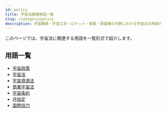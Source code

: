 ```yaml
---
id: policy
title: 宇宙法関連用語一覧
slug: /category/policy
description: 宇宙開発・宇宙工学・ロケット・衛星・探査機の分野における宇宙法の用語の一覧です．意味・定義・概要・説明ページへと移ることができます．
---
```



<Head>
  <script type="application/ld+json">
    {`{
      "@context": "https://schema.org",
      "@type": "DefinedTerm",
      "name": "宇宙法関連用語一覧",
      "inDefinedTermSet": "https://www.space-portal.org",
      "termCode": "category/policy",
      "description": "宇宙開発・宇宙工学・ロケット・衛星・探査機の分野における宇宙法用語の一覧です．意味・定義・概要・説明ページへと移ることができます．",
      "url": "https://www.space-portal.org/docs/category/policy"
    }`}
  </script>
</Head>

このページでは、宇宙法に関連する用語を一覧形式で紹介します。

## 用語一覧

- [宇宙政策](/docs/policy/space-policy)
- [宇宙法](/docs/policy/space-law)
- [宇宙資源法](/docs/policy/space-resources-law)
- [商業宇宙法](/docs/policy/commercial-space-law)
- [宇宙条約](/docs/policy/outer-space-treaty)
- [月協定](/docs/policy/moon-agreement)
- [国際協力](/docs/policy/international-cooperation)
